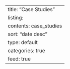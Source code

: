 ---
title: "Case Studies"
listing:
  contents: case_studies
  sort: "date desc"
  type: default
  categories: true
  feed: true
---